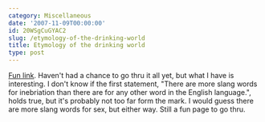 ```yaml
---
category: Miscellaneous
date: '2007-11-09T00:00:00'
id: 20WSgCuGYAC2
slug: /etymology-of-the-drinking-world
title: Etymology of the drinking world
type: post
---
```


[Fun link](http://drunkard.com/issues/02_05/02-05_on_the_cuff.htm).
Haven't had a chance to go thru it all yet, but what I have is
interesting. I don't know if the first statement, "There are more
slang words for inebriation than there are for any other word in
the English language.", holds true, but it's probably not too far
form the mark. I would guess there are more slang words for sex,
but either way. Still a fun page to go thru.